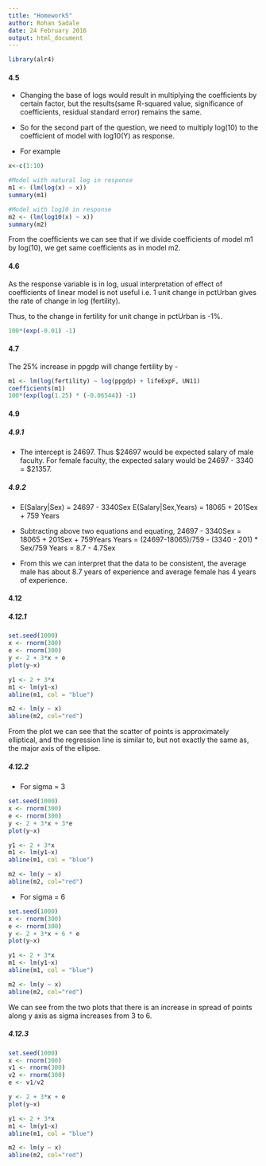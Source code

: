 ```yaml
---
title: "Homework5"
author: Rohan Sadale
date: 24 February 2016
output: html_document
---
```


```r
library(alr4)
```

#### 4.5

+ Changing the base of logs would result in multiplying the coefficients by certain factor, but the results(same R-squared value, significance of coefficients, residual standard error) remains the same. 

+ So for the second part of the question, we need to multiply log(10) to the coefficient of model with log10(Y) as response.

+ For example

```r
x<-c(1:10)

#Model with natural log in response 
m1 <- (lm(log(x) ~ x))
summary(m1)

#Model with log10 in response 
m2 <- (lm(log10(x) ~ x))
summary(m2)
```

From the coefficients we can see that if we divide coefficients of model m1 by log(10), we get same coefficients as in model m2.


#### 4.6 

As the response variable is in log, usual interpretation of effect of coefficients of linear model is not useful i.e. 1 unit change in pctUrban gives the rate of change in log (fertility). 

Thus, to the change in fertility for unit change in pctUrban is -1%.

```r
100*(exp(-0.01) -1)
```


#### 4.7

The 25% increase in ppgdp will change fertility by - 
```r
m1 <- lm(log(fertility) ~ log(ppgdp) + lifeExpF, UN11)
coefficients(m1)
100*(exp(log(1.25) * (-0.06544)) -1)
```


#### 4.9

##### 4.9.1 

+ The intercept is 24697. Thus $24697 would be expected salary of male faculty.
For female faculty, the expected salary would be 24697 - 3340 = $21357.

##### 4.9.2

+ E(Salary|Sex) = 24697 - 3340Sex
E(Salary|Sex,Years) = 18065 + 201Sex + 759 Years

+ Subtracting above two equations and equating,
24697 - 3340Sex  =  18065 + 201Sex + 759Years
Years = (24697-18065)/759 - (3340 - 201) * Sex/759
Years = 8.7 - 4.7Sex

+ From this we can interpret that the data to be consistent, the average male has about 8.7 years of experience and average female has 4 years of experience.


#### 4.12

##### 4.12.1

```r
set.seed(1000)
x <- rnorm(300)
e <- rnorm(300)
y <- 2 + 3*x + e
plot(y~x)

y1 <- 2 + 3*x
m1 <- lm(y1~x)
abline(m1, col = "blue")

m2 <- lm(y ~ x)
abline(m2, col="red")
```


From the plot we can see that the scatter of points is approximately elliptical, and the regression line is similar to, but not exactly the same as, the major axis of the ellipse.

##### 4.12.2

+ For sigma = 3

```r
set.seed(1000)
x <- rnorm(300)
e <- rnorm(300)
y <- 2 + 3*x + 3*e
plot(y~x)

y1 <- 2 + 3*x
m1 <- lm(y1~x)
abline(m1, col = "blue")

m2 <- lm(y ~ x)
abline(m2, col="red")
```

+ For sigma = 6

```r
set.seed(1000)
x <- rnorm(300)
e <- rnorm(300)
y <- 2 + 3*x + 6 * e
plot(y~x)

y1 <- 2 + 3*x
m1 <- lm(y1~x)
abline(m1, col = "blue")

m2 <- lm(y ~ x)
abline(m2, col="red")
```

We can see from the two plots that there is an increase in spread of points along y axis as sigma increases from 3 to 6.

##### 4.12.3

```r
set.seed(1000)
x <- rnorm(300)
v1 <- rnorm(300)
v2 <- rnorm(300)
e <- v1/v2

y <- 2 + 3*x + e
plot(y~x)

y1 <- 2 + 3*x
m1 <- lm(y1~x)
abline(m1, col = "blue")

m2 <- lm(y ~ x)
abline(m2, col="red")
```